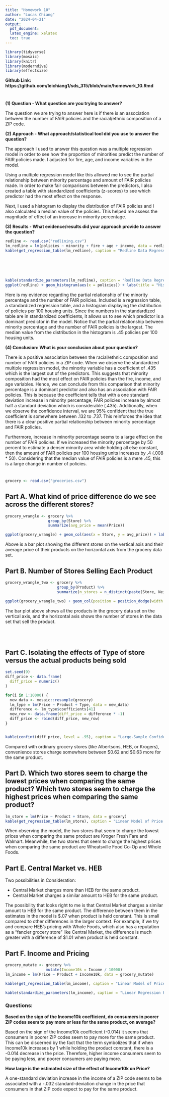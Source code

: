 ```yaml
---
title: "Homework 10"
author: "Lucas Chiang"
date: "2024-04-21"
output: 
  pdf_document:
  latex_engine: xelatex
  toc: true
---
```


```r
library(tidyverse)
library(mosaic)
library(knitr)
library(moderndive)
library(effectsize)
```
**Github Link: https://github.com/leichiang1/sds_315/blob/main/homework_10.Rmd**

# \underline {Problem 1 -  Redlining}


**(1) Question - What question are you trying to answer?**

The question we are trying to answer here is if there is an association between the number of FAIR policies and the racial/ethnic composition of a ZIP code.

**(2) Approach - What approach/statistical tool did you use to answer the question?**

The approach I used to answer this question was a multiple regression model in order to see how the proportion of minorities predict the number of FAIR policies made. I adjusted for fire, age, and income variables in the model.

Using a multiple regression model like this allowed me to see the partial relationship between minority percentage and amount of FAIR policies made. In order to make fair comparisons between the predictors, I also created a table with standardized coefficients (z-scores) to see which predictor had the most effect on the response.

Next, I used a histogram to display the distribution of FAIR policies and I also calculated a median value of the policies. This helped me assess the magnitude of effect of an increase in minority percentage.

**(3) Results - What evidence/results did your approach provide to answer the question?**
```r
redline <- read.csv("redlining.csv")
lm_redline = lm(policies ~ minority + fire + age + income, data = redline)
kable(get_regression_table(lm_redline), caption = "Redline Data Regression Model")
```

\
\
\

```r
kable(standardize_parameters(lm_redline), caption = "Redline Data Regression Model With Standardized Coefficients")
ggplot(redline) + geom_histogram(aes(x = policies)) + labs(title = "Histogram of Number of FAIR Policies", x = "Number of FAIR Polices per 100 Housing Units")
```

Here is my evidence regarding the partial relationship of the minority percentage and the number of FAIR policies. Included is a regression table, a standardized regression table, and a histogram displaying the distribution of policies per 100 housing units. Since the numbers in the standardized table are in standardized coefficients, it allows us to see which predictor is a dominant predictor in the model. Notice that the partial relationship between minority percentage and the number of FAIR policies is the largest. The median value from the distribution in the histogram is .45 policies per 100 housing units.

**(4) Conclusion: What is your conclusion about your question?**

There is a positive association between the racial/ethnic composition and number of FAIR policies in a ZIP code. When we observe the standardized multiple regression model, the minority variable has a coefficient of .435 which is the largest out of the predictors. This suggests that minority composition had the most effect on FAIR policies than the fire, income, and age variables. Hence, we can conclude from this comparison that minority percentage is a dominant predictor and also has an association with FAIR policies. This is because the coefficient tells that with a one standard deviation increase in minority percentage, FAIR policies increase by almost half a standard deviation which is considerable (.435). Additionally, when we observe the confidence interval, we are 95% confident that the true coefficient is somewhere between .132 to .737. This reinforces the idea that there is a clear positive partial relationship between minority percentage and FAIR policies.

Furthermore, increase in minority percentage seems to a large effect on the number of FAIR policies. If we increased the minority percentage by 50 percent to estimate a denser minority area while holding all else constant, then the amount of FAIR policies per 100 housing units increases by .4 (.008 * 50). Considering that the median value of FAIR policies is a mere .45, this is a large change in number of policies. 

# \underline {Problem 2 - Grocery Store Prices}
```r
grocery <- read.csv("groceries.csv")
```

## Part A. What kind of price difference do we see across the different stores?

```r
grocery_wrangle <- grocery %>%
                   group_by(Store) %>%
                   summarize(avg_price = mean(Price))

ggplot(grocery_wrangle) + geom_col(aes(x = Store, y = avg_price)) + labs(title = "Stores and Average Product Price", y = "Average Price") + coord_flip()

```

Above is a bar plot showing the different stores on the vertical axis and their average price of their products on the horizontal axis from the grocery data set.

## Part B. Number of Stores Selling Each Product

```r
grocery_wrangle_two <- grocery %>%
                       group_by(Product) %>%
                       summarize(n_stores = n_distinct(paste(Store, Neighborhood)))

ggplot(grocery_wrangle_two) + geom_col(position = position_dodge(width = 7), aes(x = Product, y = n_stores)) + labs(title = "Products and Number of Stores Selling Them", y = "Number of Stores Selling the Product") + coord_flip() + theme(axis.text.y = element_text(size = 4))  # Adjust text size for better visibility
```

The bar plot above shows all the products in the grocery data set on the vertical axis, and the horizontal axis shows the number of stores in the data set that sell the product.

\
\

## Part C. Isolating the effects of Type of store versus the actual products being sold

```r
set.seed(9)
diff_price <- data.frame(
  diff_price = numeric()
)

for(i in 1:10000) {
  new_data <- mosaic::resample(grocery)
  lm_type = lm(Price ~ Product + Type, data = new_data)
  difference <- lm_type$coefficients[41]
  new_row <- data.frame(diff_price = difference * -1)
  diff_price <- rbind(diff_price, new_row)
}


kable(confint(diff_price, level = .95), caption = "Large-Sample Confidence Interval of the Difference Between Convenience Store Price and Grocery Store Price for the Same Product")
```

Compared with ordinary grocery stores (like Albertsons, HEB, or Krogers), convenience stores charge somewhere between \$0.62 and \$0.63 more for the same product.

## Part D. Which two stores seem to charge the lowest prices when comparing the same product? Which two stores seem to charge the highest prices when comparing the same product?

```r
lm_store = lm(Price ~ Product + Store, data = grocery)
kable(get_regression_table(lm_store), caption = "Linear Model of Price versus Product and Store")
```

When observing the model, the two stores that seem to charge the lowest prices when comparing the same product are Kroger Fresh Fare and Walmart. Meanwhile, the two stores that seem to charge the highest prices when comparing the same product are Wheatsville Food Co-Op and Whole Foods.

## Part E. Central Market vs. HEB

Two possibilities in Consideration:

* Central Market charges more than HEB for the same product.
* Central Market charges a similar amount to HEB for the same product.


The possibility that looks right to me is that Central Market charges a similar amount to HEB for the same product. The difference between them in the estimates in the model is \$.07 when product is held constant. This is small compared to other differences in the larger context. For example, if we try and compare HEB's pricing with Whole Foods, which also has a reputation as a "fancier grocery store" like Central Market, the difference is much greater with a difference of \$1.01 when product is held constant. 

## Part F. Income and Pricing

```r
grocery_mutate <- grocery %>%
                  mutate(Income10k = Income / 10000)
lm_income = lm(Price ~ Product + Income10k, data = grocery_mutate)

kable(get_regression_table(lm_income), caption = "Linear Model of Price versus Product and Income10k ")

```

```r

kable(standardize_parameters(lm_income), caption = "Linear Regression Price versus Product and Income10k Model With Standardized Coefficients")

```

### Questions:

**Based on the sign of the Income10k coefficient, do consumers in poorer ZIP codes seem to pay more or less for the same product, on average?**

Based on the sign of the Income10k coefficient (-0.014) it seems that consumers in poorer ZIP codes seem to pay more for the same product. This can be discerned by the fact that the term symbolizes that if when Income10k increases by 1 while holding the product constant, there is a -0.014 decrease in the price. Therefore, higher income consumers seem to be paying less, and poorer consumers are paying more.

**How large is the estimated size of the effect of Income10k on Price?**

A one-standard deviation increase in the income of a ZIP code seems to be associated with a -.032 standard-deviation change in the price that consumers in that ZIP code expect to pay for the same product.

